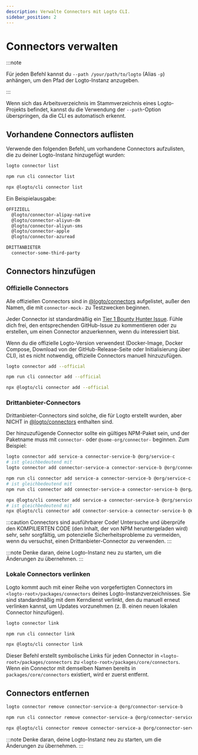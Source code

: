 ```yaml
---
description: Verwalte Connectors mit Logto CLI.
sidebar_position: 2
---
```



# Connectors verwalten

:::note

Für jeden Befehl kannst du `--path /your/path/to/logto` (Alias `-p`) anhängen, um den Pfad der Logto-Instanz anzugeben.

:::

Wenn sich das Arbeitsverzeichnis im Stammverzeichnis eines Logto-Projekts befindet, kannst du die Verwendung der `--path`-Option überspringen, da die CLI es automatisch erkennt.

## Vorhandene Connectors auflisten

Verwende den folgenden Befehl, um vorhandene Connectors aufzulisten, die zu deiner Logto-Instanz hinzugefügt wurden:

<Tabs groupId="cmd">

  <TabItem value="cli" label="CLI">

```bash
logto connector list
```

  </TabItem>
  <TabItem value="local" label="Lokal">

```bash
npm run cli connector list
```

  </TabItem>
  
  <TabItem value="npx" label="npx">

```bash
npx @logto/cli connector list
```

  </TabItem>

</Tabs>

Ein Beispielausgabe:

```bash
OFFIZIELL
  @logto/connector-alipay-native
  @logto/connector-aliyun-dm
  @logto/connector-aliyun-sms
  @logto/connector-apple
  @logto/connector-azuread

DRITTANBIETER
  connector-some-third-party
```

## Connectors hinzufügen

### Offizielle Connectors

Alle offiziellen Connectors sind in [@logto/connectors](https://github.com/logto-io/logto/tree/master/packages/connectors) aufgelistet, außer den Namen, die mit `connector-mock-` zu Testzwecken beginnen.

<Admonition type="tip" title="Aufruf an Mitwirkende!">

Jeder Connector ist standardmäßig ein [Tier 1 Bounty Hunter Issue](https://github.com/logto-io/logto/issues/1861). Fühle dich frei, den entsprechenden GitHub-Issue zu kommentieren oder zu erstellen, um einen Connector anzuerkennen, wenn du interessiert bist.

</Admonition>

Wenn du die offizielle Logto-Version verwendest (Docker-Image, Docker Compose, Download von der GitHub-Release-Seite oder Initialisierung über CLI), ist es nicht notwendig, offizielle Connectors manuell hinzuzufügen.

<Tabs groupId="cmd">

  <TabItem value="cli" label="CLI">

```bash
logto connector add --official
```

  </TabItem>
  <TabItem value="local" label="Lokal">

```bash
npm run cli connector add --official
```

  </TabItem>
  <TabItem value="npx" label="npx">

```bash
npx @logto/cli connector add --official
```

  </TabItem>

</Tabs>

### Drittanbieter-Connectors

Drittanbieter-Connectors sind solche, die für Logto erstellt wurden, aber NICHT in [@logto/connectors](https://github.com/logto-io/logto/tree/master/packages/connectors) enthalten sind.

Der hinzuzufügende Connector sollte ein gültiges NPM-Paket sein, und der Paketname muss mit `connector-` oder `@some-org/connector-` beginnen. Zum Beispiel:

<Tabs groupId="cmd">

  <TabItem value="cli" label="CLI">

```bash
logto connector add service-a connector-service-b @org/service-c
# ist gleichbedeutend mit
logto connector add connector-service-a connector-service-b @org/connector-service-c
```

  </TabItem>
  <TabItem value="local" label="Lokal">

```bash
npm run cli connector add service-a connector-service-b @org/service-c
# ist gleichbedeutend mit
npm run cli connector add connector-service-a connector-service-b @org/connector-service-c
```

  </TabItem>
  <TabItem value="npx" label="npx">

```bash
npx @logto/cli connector add service-a connector-service-b @org/service-c
# ist gleichbedeutend mit
npx @logto/cli connector add connector-service-a connector-service-b @org/connector-service-c
```

  </TabItem>

</Tabs>

:::caution
Connectors sind ausführbarer Code! Untersuche und überprüfe den KOMPILIERTEN CODE (den Inhalt, der von NPM heruntergeladen wird) sehr, sehr sorgfältig, um potenzielle Sicherheitsprobleme zu vermeiden, wenn du versuchst, einen Drittanbieter-Connector zu verwenden.
:::

:::note
Denke daran, deine Logto-Instanz neu zu starten, um die Änderungen zu übernehmen.
:::

### Lokale Connectors verlinken

Logto kommt auch mit einer Reihe von vorgefertigten Connectors im `<logto-root>/packages/connectors` deines Logto-Instanzverzeichnisses. Sie sind standardmäßig mit dem Kerndienst verlinkt, den du manuell erneut verlinken kannst, um Updates vorzunehmen (z. B. einen neuen lokalen Connector hinzufügen).

<Tabs groupId="cmd">

  <TabItem value="cli" label="CLI">

```bash
logto connector link
```

  </TabItem>
  <TabItem value="local" label="Lokal">

```bash
npm run cli connector link
```

  </TabItem>
  <TabItem value="npx" label="npx">

```bash
npx @logto/cli connector link
```

  </TabItem>

</Tabs>

Dieser Befehl erstellt symbolische Links für jeden Connector in `<logto-root>/packages/connectors` zu `<logto-root>/packages/core/connectors`. Wenn ein Connector mit demselben Namen bereits in `packages/core/connectors` existiert, wird er zuerst entfernt.

## Connectors entfernen

<Tabs groupId="cmd">

  <TabItem value="cli" label="CLI">

```bash
logto connector remove connector-service-a @org/connector-service-b
```

  </TabItem>
  <TabItem value="local" label="Lokal">

```bash
npm run cli connector remove connector-service-a @org/connector-service-b
```

  </TabItem>
  <TabItem value="npx" label="npx">

```bash
npx @logto/cli connector remove connector-service-a @org/connector-service-b
```

  </TabItem>

</Tabs>

:::note
Denke daran, deine Logto-Instanz neu zu starten, um die Änderungen zu übernehmen.
:::
